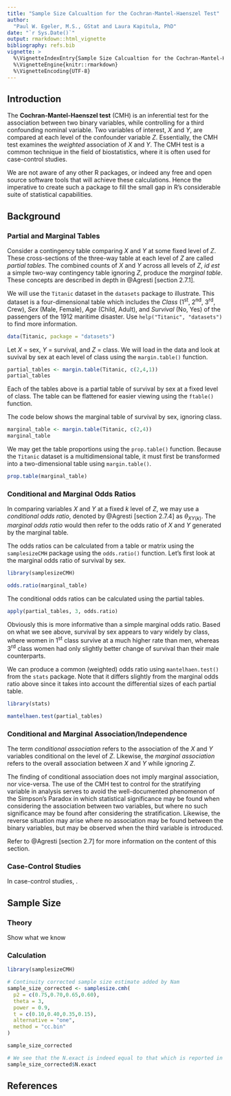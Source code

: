 ```yaml
---
title: "Sample Size Calcualtion for the Cochran-Mantel-Haenszel Test"
author: 
  "Paul W. Egeler, M.S., GStat and Laura Kapitula, PhD"
date: "`r Sys.Date()`"
output: rmarkdown::html_vignette
bibliography: refs.bib
vignette: >
  %\VignetteIndexEntry{Sample Size Calcualtion for the Cochran-Mantel-Haenszel Test}
  %\VignetteEngine{knitr::rmarkdown}
  %\VignetteEncoding{UTF-8}
---
```


<!-- Example of Bibliographic citation:

[@Agresti section 2.7; @Nam1992]

Use the refs.bib to find reference label

-->

## Introduction

The **Cochran-Mantel-Haenszel test** (CMH) is an inferential test for the association between two binary variables, while controlling for a third confounding nominal variable. Two variables of interest, $X$ and $Y$, are compared at each level of the confounder variable $Z$. Essentially, the CMH test examines the *weighted* association of $X$ and $Y$. The CMH test is a common technique in the field of biostatistics, where it is often used for case-control studies.

We are not aware of any other R packages, or indeed any free and open source software tools that will achieve these calculations. Hence the imperative to create such a package to fill the small gap in R's considerable suite of statistical capabilities.

## Background

### Partial and Marginal Tables

Consider a contingency table comparing $X$ and $Y$ at some fixed level of $Z$. These cross-sections of the three-way table at each level of $Z$ are called *partial tables*. The combined counts of $X$ and $Y$ across all levels of $Z$, *id est* a simple two-way contingency table ignoring $Z$, produce the *marginal table*. These concepts are described in depth in @Agresti [section 2.7.1]. 

We will use the `Titanic` dataset in the `datasets` package to illustrate. This dataset is a four-dimensional table which includes the *Class* (1^st^, 2^nd^, 3^rd^, Crew), *Sex* (Male, Female), *Age* (Child, Adult), and *Survival* (No, Yes) of the passengers of the 1912 maritime disaster. Use `help("Titanic", "datasets")` to find more information.

```r
data(Titanic, package = "datasets")
```

Let $X$ = sex, $Y$ = survival, and $Z$ = class. We will load in the data and look at suvival by sex at each level of class using the `margin.table()` function.

```r
partial_tables <- margin.table(Titanic, c(2,4,1))
partial_tables
```

Each of the tables above is a partial table of survival by sex at a fixed level of class. The table can be flattened for easier viewing using the `ftable()` function.

The code below shows the marginal table of survival by sex, ignoring class.

```r
marginal_table <- margin.table(Titanic, c(2,4))
marginal_table
```

We may get the table proportions using the `prop.table()` function. Because the `Titanic` dataset is a multidimensional table, it must first be transformed into a two-dimensional table using `margin.table()`.

```r
prop.table(marginal_table)
```

### Conditional and Marginal Odds Ratios

In comparing variables $X$ and $Y$ at a fixed $k$ level of $Z$, we may use a *conditional odds ratio*, denoted by @Agresti [section 2.7.4] as $\theta_{XY(k)}$. The *marginal odds ratio* would then refer to the odds ratio of $X$ and $Y$ generated by the marginal table. 

The odds ratios can be calculated from a table or matrix using the `samplesizeCMH` package using the `odds.ratio()` function. Let's first look at the marginal odds ratio of survival by sex.

```r
library(samplesizeCMH)

odds.ratio(marginal_table)
```

The conditional odds ratios can be calculated using the partial tables.

```r
apply(partial_tables, 3, odds.ratio)
```

Obviously this is more informative than a simple marginal odds ratio. Based on what we see above, survival by sex appears to vary widely by class, where women in 1^st^ class survive at a much higher rate than men, whereas 3^rd^ class women had only slightly better change of survival than their male counterparts.

We can produce a common (weighted) odds ratio using `mantelhaen.test()` from the `stats` package. Note that it differs slightly from the marginal odds ratio above since it takes into account the differential sizes of each partial table.

```r
library(stats)

mantelhaen.test(partial_tables)
```

### Conditional and Marginal Association/Independence

The term *conditional association* refers to the association of the $X$ and $Y$ variables conditional on the level of $Z$. Likewise, the *marginal association* refers to the overall association between $X$ and $Y$ while ignoring $Z$. 

The finding of conditional association does not imply marginal association, nor vice-versa. The use of the CMH test to control for the stratifying variable in analysis serves to avoid the well-documented phenomenon of the Simpson's Paradox in which statistical significance may be found when considering the association between two variables, but where no such significance may be found after considering the stratification. Likewise, the reverse situation may arise where no association may be found between the binary variables, but may be observed when the third variable is introduced.

Refer to @Agresti [section 2.7] for more information on the content of this section.

### Case-Control Studies

In case-control studies, . 

<!-- I would like to include some calculations and further explanation of the CMH test here. It would also be nice to discuss case-control studies. Would also like to explore the `mantelhaen.test()` function breifly and use the same examples (also from Agresti) as our base examples. -->

## Sample Size

### Theory

Show what we know

### Calculation


```r
library(samplesizeCMH)

# Continuity corrected sample size estimate added by Nam
sample_size_corrected <- samplesize.cmh(
  p2 = c(0.75,0.70,0.65,0.60),
  theta = 3,
  power = 0.9,
  t = c(0.10,0.40,0.35,0.15),
  alternative = "one",
  method = "cc.bin"
)

sample_size_corrected

# We see that the N.exact is indeed equal to that which is reported in the paper
sample_size_corrected$N.exact
```

## References
